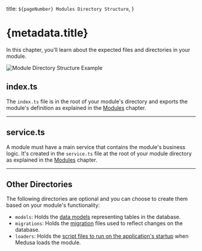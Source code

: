   title: `${pageNumber} Modules Directory Structure`,
}

# {metadata.title}

In this chapter, you'll learn about the expected files and directories in your module.

![Module Directory Structure Example](https://res.cloudinary.com/dza7lstvk/image/upload/v1714379976/Medusa%20Book/modules-dir-overview_nqq7ne.jpg)

## index.ts

The `index.ts` file is in the root of your module's directory and exports the module's definition as explained in the [Modules](../page.mdx) chapter.

---

## service.ts

A module must have a main service that contains the module's business logic. It's created in the `service.ts` file at the root of your module directory as explained in the [Modules](../page.mdx) chapter.

---

## Other Directories

The following directories are optional and you can choose to create them based on your module's functionality:

- `models`: Holds the [data models](../../data-models/page.mdx) representing tables in the database.
- `migrations`: Holds the [migration](../../data-models/write-migration/page.mdx) files used to reflect changes on the database.
- `loaders`: Holds the [script files to run on the application's startup](../loaders/page.mdx) when Medusa loads the module.